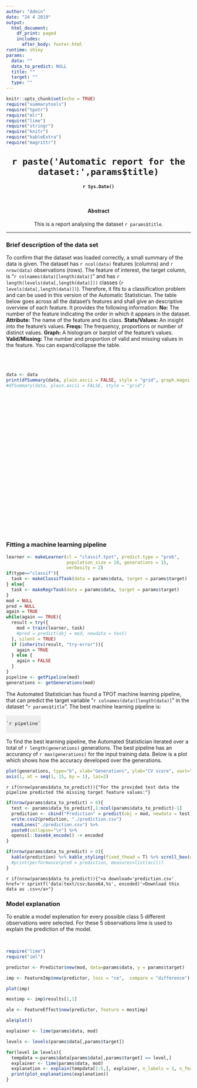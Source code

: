 ```yaml
---
author: "Admin"
date: "24 4 2019"
output:
  html_document:
    df_print: paged
    includes:
      after_body: footer.html
runtime: shiny
params:
  data: ""
  data_to_predict: NULL
  title: ""
  target: ""
  type: ""
---
```


<style type="text/css">
h1.title, h4.date, h4.abstract, p.abstract{
  text-align: center;
}
h1.title{
  margin-top: 30px;
}
h4.abstract{
  margin-top: 50px;
}
.outer{
width: 100%;
}
.scrolltable { margin-top: 20px; height: 450px; overflow: auto; }
.scrolltable table { border-collapse: collapse; }
.scrolltable tr:nth-child(even) { background: #EEE; }
.expand tr:nth-child(even) { background: #EEE; }
#expandButton{
  cursor: pointer;
}
#pipeline{
  background-color: #EEE;
  font-size: 110%;
  padding-bottom: 0px;
  padding-top: 0px;
  border-color: transparent;
  width: fit-content;
}
#section-generations{
  text-align: center;
}
#section-predictions div{
  max-height: 300px;
  margin-top: 15px;
  padding: 0px !important;
}
#section-predictions div table thead tr th{
  text-align: center !important;
}
#section-predictions div table tbody tr td{
  text-align: center !important;
}
</style>

<script>
var isExpanded = false
function expand() {
  isExpanded ? document.getElementById('section-scrolltable').setAttribute("class", "scrolltable") : document.getElementById('section-scrolltable').setAttribute("class", "expand")
  isExpanded = !isExpanded
}
</script>

```r
knitr::opts_chunk$set(echo = TRUE)
require("summarytools")
require("tpotr")
require("mlr")
require("lime")
require("stringr")
require("knitr")
require("kableExtra")
require("magrittr")
```

<!-- HEADER SECTION --> 
<div class="container outer">

<div class="row">

<div class="col-sm">

<h1 class="title">`r paste('Automatic report for the dataset:',params$title)`</h1>
<h4 class="date">`r Sys.Date()`</h4>
<h4 class="abstract">Abstract</h4>
<p class="abstract"> This is a report analysing the dataset `r params$title`. </p>
<hr>

</div>

</div>

</div>

<!-- FIRST SECTION --> 

<div class="container outer">

<div class="row">

<div class="col-sm">

<h3>Brief description of the data set</h3>
<p> To confirm that the dataset was loaded correctly, a small summary of the data is given. The dataset has `r ncol(data)` features (columns) and `r nrow(data)` observations (rows). The feature of interest, the target column, is "`r colnames(data)[length(data)]`" and has `r length(levels(data[,length(data)]))` classes (`r levels(data[,length(data)])`). Therefore, it fits to a classification problem and can be used in this version of the Automatic Statistician. The table below goes across all the dataset's features and shall give an descriptive overview of each feature. It provides the following information: <strong>No:</strong> The number of the feature indicating the order in which it appears in the dataset. <strong>Attribute:</strong> The name of the feature and its class. <strong>Stats/Values:</strong> An insight into the feature's values. <strong>Freqs: </strong> The frequency, proportions or number of distinct values. <strong>Graph:</strong> A histogram or barplot of the feature's values. <strong> Valid/Missing:</strong> The number and proportion of valid and missing values in the feature. You can <a id = "expandButton" onclick="expand()">expand/collapse</a> the table.</p><br>

<div id="scrolltable" class="scrolltable">

```r
data <- data
print(dfSummary(data, plain.ascii = FALSE, style = "grid", graph.magnif = 0.8, headings = FALSE, tmp.img.dir = "/tmp"))
#dfSummary(data, plain.ascii = FALSE, style = "grid")
```

</div>

</div>

</div>

</div>

<!-- SECOND SECTION --> 

<div class="container outer">

<div class="row">

<div class="col-sm">

<h3>Fitting a machine learning pipeline</h3>

```r
learner <- makeLearner(cl = "classif.tpot", predict.type = "prob", 
                       population_size = 10, generations = 15, 
                       verbosity = 2)
if(type=="classif"){
  task <- makeClassifTask(data = params$data, target = params$target)
} else{
  task <- makeRegrTask(data = params$data, target = params$target)
}
mod = NULL
pred = NULL
again = TRUE
while(again == TRUE){
  result = try({
    mod = train(learner, task)
    #pred = predict(obj = mod, newdata = test)
  }, silent = TRUE)
  if (inherits(result, "try-error")){
    again = TRUE
  } else {
    again = FALSE
  }
}
pipeline <- getPipeline(mod)
generations <- getGenerations(mod)
```

<p>The Automated Statistician has found a TPOT machine learning pipeline, that can predict the target variable "`r colnames(data)[length(data)]`" in the dataset "`r params$title`". The best machine learning pipeline is:</p>

<pre id="pipeline">
<code>
`r pipeline`
</code>
</pre>

<p>
To find the best learning pipeline, the Automated Statistician iterated over a total of `r length(generations)` generations. The best pipeline has an accurancy of `r max(generations)` for the input training data. Below is a plot which shows how the accuracy developed over the generations.
</p>

<div id="generations">
```r
plot(generations, type="b", xlab="Generations", ylab="CV score", xaxt="n")
axis(1, at = seq(1, 15, by = 1), las=2)
```
</div>

<div id="predictions"> 

`r if(nrow(params$data_to_predict)){"For the provided test data the pipeline predicted the missing target feature values:"}`
```r
if(nrow(params$data_to_predict) > 0){
  test <- params$data_to_predict[,1:ncol(params$data_to_predict)-1]
  prediction <- cbind("Prediction" = predict(obj = mod, newdata = test)$data$response, test)
  write.csv2(prediction, "./prediction.csv")
  readLines("./prediction.csv") %>% 
  paste0(collapse="\n") %>% 
  openssl::base64_encode() -> encoded
}
```
```r
if(nrow(params$data_to_predict) > 0){
  kable(prediction) %>% kable_styling(fixed_thead = T) %>% scroll_box(width = "100%")
  #print(performance(pred = prediction, measures=list(acc)))
}
```

</div>

`r if(nrow(params$data_to_predict)){"<a download='prediction.csv' href='r sprintf('data:text/csv;base64,%s', encoded)'>Download this data as .csv</a>"}`

</div>

</div>

</div>

<!-- THIRD SECTION --> 

<div class="container outer">

<div class="row">

<div class="col-sm">


<h3>Model explanation</h3>
<p> To enable a model explenation for every possible class 5 different observations were selected. For these 5 observations lime is used to explain the prediction of the model.</p><br>

```r

require("lime")
require("iml")

predictor <- Predictor$new(mod, data=params$data, y = params$target)

imp <- FeatureImp$new(predictor, loss = "ce",  compare = "difference")

plot(imp)

mostimp <- imp$results[1,1]

ale <- FeatureEffect$new(predictor, feature = mostimp)

ale$plot()

explainer <- lime(params$data, mod)

levels <- levels(params$data[,params$target])

for(level in levels){
  tempdata <-params$data[params$data[,params$target] == level,]
  explainer <- lime(params$data, mod)
  explanation <- explain(tempdata[1:5,], explainer, n_labels = 1, n_features = 5)
  print(plot_explanations(explanation))
}
```

</div>

</div>

</div>

